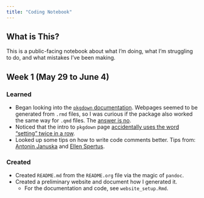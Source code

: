 ```yaml
---
title: "Coding Notebook"
---
```


## What is This?

This is a public-facing notebook about what I'm doing, what I'm struggling to do, and what mistakes I've been making.


## Week 1 (May 29 to June 4)

### Learned

- Began looking into the [`pkgdown` documentation](https://pkgdown.r-lib.org/index.html). Webpages seemed to be generated from `.rmd` files, so I was curious if the package also worked the same way for `.qmd` files. The [answer is no](https://community.rstudio.com/t/how-to-run-quarto-qmd-from-within-package/154711/2).
- Noticed that the intro to `pkgdown` page [accidentally uses the word "setting" twice in a row](https://pkgdown.r-lib.org/articles/pkgdown.html).
- Looked up some tips on how to write code comments better. Tips from: [Antonin Januska](https://web.archive.org/web/20201111223912/https://antjanus.com/blog/web-design-tips/best-comment-separator/) and [Ellen Spertus](https://stackoverflow.blog/2021/12/23/best-practices-for-writing-code-comments/).

### Created

- Created `README.md` from the `README.org` file via the magic of `pandoc`.
- Created a preliminary website and document how I generated it.
  + For the documentation and code, see `website_setup.Rmd`.
  <!-- + For the website, see -->

